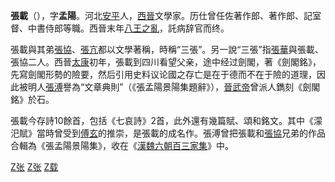 {{unreferenced|time=2009-05-28}}
'''張載'''（{{bd|？||？|catIdx=Z}}），字'''孟陽'''。河北[[安平县|安平]]人，[[西晉|西晉]]文學家。历仕曾任佐著作郎、著作郎、記室督、中書侍郎等職。西晉末年[[八王之亂|八王之亂]]，託病辞官而终。

張載與其弟[[張協|張協]]、[[张亢_(晋朝)|張亢]]都以文學著稱，時稱“三張”。另一說“三張”指[[張華|張華]]與張載、張協二人。西晉[[太康_(西晋)|太康]]初年，張載到四川看望父亲，途中经过劍閣，著《劍閣銘》，先寫劍閣形勢的險要，然后引用史料议论國之存亡是在于德而不在于險的道理，因此被明人[[張溥|張溥]]譽為“文章典則”（《張孟陽景陽集題辭》），[[晉武帝|晉武帝]]曾派人鐫刻《劍閣銘》於石。

張載今存詩10餘首，包括《七哀詩》2首，此外還有幾篇賦、頌和銘文。其中《濛汜賦》當時曾受到[[傅玄|傅玄]]的推崇，是張載的成名作。張溥曾把張載和[[張協|張協]]兄弟的作品合輯為《張孟陽景陽集》，收在《[[漢魏六朝百三家集|漢魏六朝百三家集]]》中。

{{wikisource|作者:張載 (孟陽)|張載}}

{{作家小作品}}
[[Category:晋朝作家|Z张]]
[[Category:安平縣人|Z张]]
[[Category:張姓|Z载]]